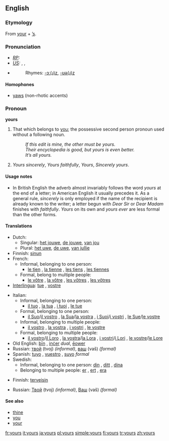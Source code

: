{{wikipedia}}
==English==
{{rfc|The second sense is not defined — only exemplified.}}
===Etymology===
From [[your]] + [[’s]].

===Pronunciation===
* ''[[RP]]:'' {{IPA|jɔːz}}
* ''[[US]]:'' {{AHD|yôrz}}, {{IPA|/jɔːɹz/}}, {{SAMPA|/jO:rz/}}
* {{audio|en-us-yours.ogg|Audio (US)}}
*:Rhymes: [[Rhymes:English:-ɔː(ɹ)z|-ɔː(ɹ)z]], [[Rhymes:English:-ʊə(ɹ)z|-ʊə(ɹ)z]]

====Homophones====
*[[yaws]] (non-rhotic accents)

===Pronoun===
'''yours'''

# That which belongs to [[you]]; the possessive second person pronoun used without a following noun.
#: ''If this edit is mine, the other must be yours.'' 
#: ''Their encyclopedia is good, but yours is even better.''
#: ''It’s all yours.''
# {{italbrac|Written at the end of a letter, before the signature}} ''Yours sincerely'', ''Yours faithfully'', ''Yours'', ''Sincerely yours''.

====Usage notes====
* In British English the adverb almost invariably follows the word ''yours'' at the end of a letter; in American English it usually precedes it.  As a general rule, ''sincerely'' is only employed if the name of the recipient is already known to the writer; a letter begun with ''Dear Sir'' or ''Dear Madam'' finishes with ''faithfully''.  ''Yours'' on its own and ''yours ever'' are less formal than the other forms.

====Translations====
{{trans-top|Possessive pronoun}}
*Dutch: 
**Singular: [[het jouwe]], [[de jouwe]], [[van jou]]
**Plural: [[het uwe]], [[de uwe]], [[van jullie]]
*Finnish: [[sinun]]
*French:
**Informal, belonging to one person:
*** [[le tien]] {{m}}, [[la tienne]] {{f}}, [[les tiens]] {{p}}, [[les tiennes]] {{fpl}}
**Formal, belong to multiple people:
*** [[le vôtre]] {{m}}, [[la vôtre]] {{f}}, [[les vôtres]] {{p}}, [[les vôtres]] {{fpl}}
*[[Interlingua]]: [[tue]] {{s}}, [[vostre]] {{p}}
{{trans-mid}}
*Italian:
**Informal, belonging to one person:
*** [[il tuo]] {{m}}, [[la tua]] {{f}}, [[i tuoi]] {{p}}, [[le tue]] {{fpl}}
**Formal, belonging to one person:
*** [[il Suo]]/[[il vostro]] {{m}}, [[la Sua]]/[[la vostra]] {{f}}, [[i Suoi]]/[[i vostri]] {{p}}, [[le Sue]]/[[le vostre]] {{fpl}}
**Informal, belonging to multiple people:
*** [[il vostro]] {{m}}, [[la vostra]] {{f}}, [[i vostri]] {{p}}, [[le vostre]] {{fpl}}
**Formal, belonging to multiple people:
***[[il vostro]]/[[il Loro]] {{m}}, [[la vostra]]/[[la Lora]] {{f}}, [[i vostri]]/[[i Lori]] {{p}}, [[le vostre]]/[[le Lore]] {{fpl}}
*Old English: [[þin|þīn]] {{s}}, [[incer|inċer]] ''dual'', [[eower|ēower]] {{p}}
*Russian: [[твой]] (tvoj) ''(informal)'', [[ваш]] (vaš) ''(formal)''
*Spanish: [[tuyo]] {{s}}, [[vuestro]] {{p}}, [[suyo]] ''formal''
*Swedish:
**Informal, belonging to one person: [[din]] {{c}}, [[ditt]] {{n}}, [[dina]] {{p}}
**Belonging to multiple people: [[er]] {{c}}, [[ert]] {{n}}, [[era]] {{p}}
{{trans-bottom}}

{{trans-top|Sincerely}}
* Finnish: [[terveisin]]
{{trans-mid}}
*Russian: [[твой|Твой]] (tvoj) ''(informal)'', [[ваш|Ваш]] (vaš) ''(formal)''
{{trans-bottom}}

====See also====
*[[thine]]
*[[you]]
*[[your]]

[[fr:yours]]
[[it:yours]]
[[ja:yours]]
[[pl:yours]]
[[simple:yours]]
[[fi:yours]]
[[tr:yours]]
[[zh:yours]]